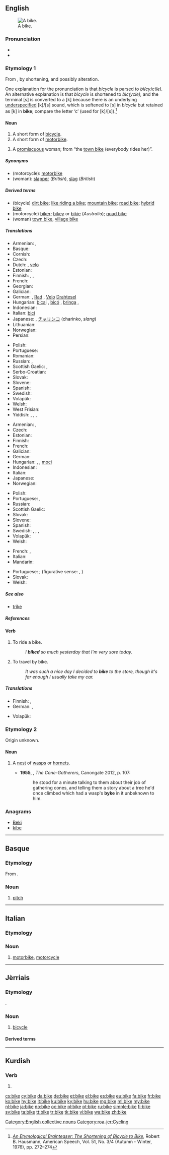 ==English==

{{wikipedia|dab=bike}}
[[File:Left side of Flying Pigeon.jpg|thumbnail|A bike.]]
===Pronunciation===
* {{audio|en-us-bike.ogg|Audio (US)|lang=en}}
* {{rhymes|aɪk|lang=en}}

===Etymology 1===
From {{term|bicycle||lang=en}}, by shortening, and possibly alteration.

One explanation for the pronunciation is that ''bicycle'' is parsed to ''bi(cy)c(le).'' An alternative explanation is that ''bicycle'' is shortened to ''bic(ycle),'' and the terminal [s] is converted to a [k] because there is an underlying [[w:underspecification|underspecified]] [k]/[s] sound, which is softened to [s] in ''bicycle'' but retained as [k] in '''bike'''; compare the letter ‘c’ (used for [k]/[s]).<ref>''[http://www.jstor.org/stable/454976 An Etymological Brainteaser: The Shortening of Bicycle to Bike],'' Robert B. Hausmann, American Speech, Vol. 51, No. 3/4 (Autumn - Winter, 1976), pp. 272–274</ref>

====Noun====
{{en-noun}}

# A short form of [[bicycle]].
# A short form of [[motorbike]].
# {{context|slang|lang=en}} A [[promiscuous]] woman; from “the [[town bike]] (everybody rides her)”.

=====Synonyms=====
* (motorcycle): [[motorbike]]
* (woman): [[slapper]] (''British''), [[slag]] (''British'')

=====Derived terms=====
* (bicycle) [[dirt bike]]; [[like riding a bike]]; [[mountain bike]]; [[road bike]]; [[hybrid bike]]
* (motorcycle) [[biker]]; [[bikey]] or [[bikie]] (''Australia''); [[quad bike]]
* (woman) [[town bike]], [[village bike]]

=====Translations=====
<!--Add short forms only, if possible-->
{{trans-top|bicycle}}
* Armenian: {{t|hy|հեծանիվ}}, {{qualifier|colloquial}} {{t|hy|հեծո}}
* Basque: {{t+|eu|bizikleta}}
* Cornish: {{t|kw|diwros|f}}
* Czech: {{t+|cs|kolo|n}}
* Dutch: {{t+|nl|fiets|m}}, [[velo]] {{g|m}} {{qualifier|slang|Belgium}}
* Estonian: {{t+|et|jalgratas}}
* Finnish: {{t+|fi|pyörä}}, {{t+|fi|polkupyörä}}, {{t+|fi|fillari}}
* French: {{t+|fr|vélo|m}}
* Georgian: {{t-needed|ka}}
* Galician: {{t+|gl|bici|f}}
* German: {{t+|de|Fahrrad|n}}, [[Rad#German|Rad]] {{g|n}}, [[Velo]] {{g|n}} {{qualifier|Switzerland|colloquial}} [[Drahtesel]]
* Hungarian: [[bicaj]] {{qualifier|slang}}, [[bicó]] {{qualifier|slang}}, [[bringa]] {{qualifier|slang}}, {{t+|hu|bicikli}}
* Indonesian: {{t+|id|sepeda}}
* Italian: [[bici]] {{qualifier|slang}} {{g|f}} <!-- this is the full form and so is not equivalent to "bike": [[bicicletta]] {{f}}-->
* Japanese: {{t+|ja|自転車|tr=[[じてんしゃ]], jitensha}}, [[チャリンコ]] (charinko, ''slang'')
* Lithuanian: {{t|lt|dviratis|m}}
* Norwegian: {{t+|no|sykkel|m}}
* Persian: {{t+|fa|دوچرخه|sc=fa-Arab}}
{{trans-mid}}
* Polish: {{t+|pl|rower|m}}
* Portuguese: {{t+|pt|bici|f}}
* Romanian: {{t+|ro|bicicletă|f}}
* Russian: {{t+|ru|велосипе́д}}, {{qualifier|colloquial}} {{t+|ru|ве́лик}}
* Scottish Gaelic: {{t|gd|baic|m}}, {{t|gd|bàic|m}}
* Serbo-Croatian: {{t+|sh|bicikl}}
* Slovak: {{t|sk|bicykel|m}}
* Slovene: {{t+|sl|kolo|n}}
* Spanish: {{t+|es|bici|f}}
* Swedish: {{t+|sv|cykel|c}}
* Volapük: {{t+|vo|saikul}}
* Welsh: {{t+|cy|beic|m}}
* West Frisian: {{t+|fy|fyts}}
* Yiddish: {{t|yi|ביציקל|m|tr=bitsíkl}}, {{t|yi|ראָווער|m|tr=róver}}, {{t|yi|וועלאָסיפּעד|m|tr=velosipéd}}, {{t|yi|ביציקלעט|m|tr=bitsiklét}}
{{trans-bottom}}

{{trans-top|motorcycle}}
* Armenian: {{t|hy|մոտոցիկլետ}}, {{qualifier|colloquial}} {{t|hy|մոտո}}
* Czech: {{t+|cs|motorka|f}}
* Estonian: {{t|et|mootorratas}}
* Finnish: {{t+|fi|moottoripyörä}}
* French: {{t+|fr|moto|f}}
* Galician: {{t+|gl|moto|f}}
* German: {{t+|de|Motorrad|n}}
* Hungarian: {{t+|hu|motor}}, {{t+|hu|motorkerékpár}}, [[moci]] {{qualifier|slang}}
* Indonesian: {{t+|id|sepeda motor}}
* Italian: {{t+|it|moto|f}}
* Japanese: {{t|ja|バイク|tr=baiku}}
* Norwegian: {{t|no|motorsykkel|m}}
{{trans-mid}}
* Polish: {{t+|pl|motocykl|m}}
* Portuguese: {{t+|pt|mota|f}}, {{t+|pt|moto|f}}
* Russian: {{t+|ru|мотоци́кл|m}}
* Scottish Gaelic: {{t|gd|bàic|m}}
* Slovak: {{t|sk|motorka|f}}
* Slovene: {{t|sl|motorno kolo|n}}
* Spanish: {{t+|es|moto|f}}
* Swedish: {{t+|sv|mc|c}}, {{t+|sv|MC|c}}, {{t+|sv|motorcykel|c}}, {{t+|sv|båge|c}} {{qualifier|slang}}
* Volapük: {{t|vo|motorasaikul}}
* Welsh: {{t|cy|beic modur|m}}
{{trans-bottom}}

{{trans-top|promiscuous woman}}
* French: {{t+|fr|pute|f}}, {{t+|fr|traînée|f}}
* Italian: {{t+|it|puttana|f}}
* Mandarin: {{t+|cmn|公交车|tr=gong1 jiao1 che1|sc=Hani}}
{{trans-mid}}
* Portuguese: {{t+|pt|puta|f}}; (figurative sense: {{t+|pt|vaca|f}}, {{t+|pt|cabra|f}})
* Slovak: {{t|sk|cundra|f}}
* Welsh: {{t+|cy|hwren|f}}
{{trans-bottom}}

=====See also=====
* [[trike]]

=====References=====
<references/>

====Verb====
{{en-verb|bik}}

# To ride a bike.
#: ''I '''biked''' so much yesterday that I'm very sore today.''
# To travel by bike.
#: ''It was such a nice day I decided to '''bike''' to the store, though it's far enough I usually take my car.''

=====Translations=====
{{trans-top|to bike}}
* Finnish: {{t+|fi|pyöräillä}}, {{t+|fi|fillaroida}}
* German: {{t+|de|Rad fahren}}, {{t+|de|radeln}}
{{trans-mid}}
* Volapük: {{t+|vo|saikulön}}
{{trans-bottom}}

===Etymology 2===
Origin unknown.

====Noun====
{{en-noun}}

# {{context|Scotland|Northern England|lang=en}} A [[nest]] of [[wasp]]s or [[hornet]]s.
#: {{rfquotek|Sir W. Scott}}
#*'''1955''', {{w|Robin Jenkins}}, ''The Cone-Gatherers'', Canongate 2012, p. 107:
#*:he stood for a minute talking to them about their job of gathering cones, and telling them a story about a tree he'd once climbed which had a wasp's '''byke''' in it unbeknown to him.

===Anagrams===
* [[Beki#English|Beki]]
* [[kibe#English|kibe]]

[[Category:English collective nouns]]

----

==Basque==

===Etymology===
From {{etyl|la|eu}} {{m|la|pix}}.

===Noun===
{{eu-noun}}

# [[pitch]]

----

==Italian==

===Etymology===
{{etyl|en|it}}

===Noun===
{{head|it|noun|g=f|invariable}}

# [[motorbike]], [[motorcycle]]

----

==Jèrriais==

===Etymology===
{{borrowing|en|bike|lang=roa-jer}}.

===Noun===
{{roa-jer-noun|f}}

# [[bicycle]]

====Derived terms====
{{der3|{{l|roa-jer|bike à deux||tandem}}
|{{l|roa-jer|bike à montangne||mountain bike}}
|{{l|roa-jer|c'mîn à bike}}, {{l|roa-jer|sente à bike||bike path}}
|{{l|roa-jer|par à bikes||bike rack}}}}

[[Category:roa-jer:Cycling]]

----

==Kurdish==

===Verb===
{{head|ku|verb form}}

# {{ku-verb form of|kirin|3|s|fs}}

[[cs:bike]]
[[cy:bike]]
[[da:bike]]
[[de:bike]]
[[et:bike]]
[[el:bike]]
[[es:bike]]
[[eu:bike]]
[[fa:bike]]
[[fr:bike]]
[[ko:bike]]
[[hy:bike]]
[[it:bike]]
[[ku:bike]]
[[ky:bike]]
[[hu:bike]]
[[mg:bike]]
[[ml:bike]]
[[my:bike]]
[[nl:bike]]
[[ja:bike]]
[[no:bike]]
[[oc:bike]]
[[pl:bike]]
[[pt:bike]]
[[ru:bike]]
[[simple:bike]]
[[fi:bike]]
[[sv:bike]]
[[ta:bike]]
[[tt:bike]]
[[tr:bike]]
[[tk:bike]]
[[vi:bike]]
[[wa:bike]]
[[zh:bike]]